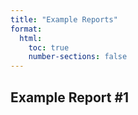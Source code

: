 ```yaml
---
title: "Example Reports"
format:
  html:
    toc: true
    number-sections: false
---
```


## Example Report #1

